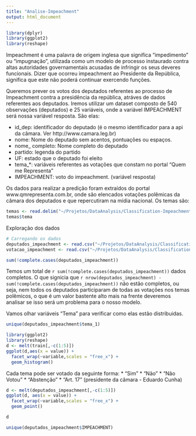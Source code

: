 ```yaml
---
title: "Analise-Impeachment"
output: html_document
---
```


```r
library(dplyr)
library(ggplot2)
library(reshape)
```

Impeachment é uma palavra de origem inglesa que significa "impedimento" ou "impugnação", utilizada como um modelo de processo instaurado contra altas autoridades governamentais acusadas de infringir os seus deveres funcionais. Dizer que ocorreu impeachment ao Presidente da República, significa que este não poderá continuar exercendo funções. 

Queremos prever os votos dos deputados referentes ao processo de Impeachment contra a presidência da república, atráves de dados referentes aos deputados. Iremos utilizar um dataset composto de 540 observações (deputados) e 25 variáveis, onde a variável IMPEACHMENT será nossa variável resposta. São elas:

* id_dep: identificador do deputado (é o mesmo identificador para a api da câmara. Ver http://www.camara.leg.br)
* nome: Nome do deputado sem acentos, pontuações ou espaços.
* nome_ completo: Nome completo do deputado
* partido: legenda do partido
* UF: estado que o deputado foi eleito
* tema_*: variáveis referentes as votações que constam no portal “Quem me Representa”
* IMPEACHMENT: voto do impeachment. (variável resposta)

Os dados para realizar a predição foram extraídos do portal www.qmrepresenta.com.br, onde são elencados votações polêmicas da câmara dos deputados e que repercutiram na mídia nacional. Os temas são:

```r
temas <- read.delim("~/Projetos/DataAnalysis/Classification-Impeachment/dados/temas.csv")
temas$tema
```

Exploração dos dados

```r
# Carregando os dados
deputados_impeachment <- read.csv("~/Projetos/DataAnalysis/Classification-Impeachment/dados/deputados_temas_e_impeachment_v1.1.csv", sep=";")
votacao_impeachment <- read.csv("~/Projetos/DataAnalysis/Classification-Impeachment/dados/imp-votacao.csv")

sum(!complete.cases(deputados_impeachment))
```

Temos um total de `r sum(!complete.cases(deputados_impeachment))` dados completos. O que signicia que `r nrow(deputados_impeachment) - sum(!complete.cases(deputados_impeachment))` não estão completos, ou seja, nem todos os deputados participaram de todas as votações nos temas polêmicos, o que é um valor bastente alto mais na frente deveremos analisar se isso será um problema para o nosso modelo. 

Vamos olhar variáveis "Tema" para verificar como elas estão distribuidas.

```r
unique(deputados_impeachment$tema_1)

library(ggplot2)
library(reshape)
d <- melt(train[,-c(1:5)])
ggplot(d,aes(x = value)) + 
  facet_wrap(~variable,scales = "free_x") + 
  geom_histogram()
```

Cada tema pode ser votado da seguinte forma:
* "Sim"
* "Não"
* "Não Votou"
* "Abstenção"
* "Art. 17 " (presidente da câmara - Eduardo Cunha)

```r
d <- melt(deputados_impeachment[,-c(1:5)])
ggplot(d, aes(x = value)) + 
  facet_wrap(~variable,scales = "free_x") + 
  geom_point()

d

unique(deputados_impeachment$IMPEACHMENT)

```
